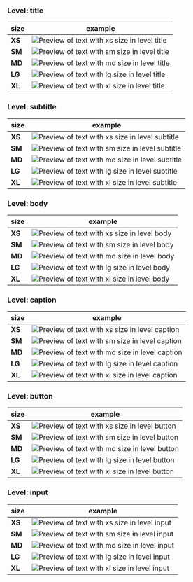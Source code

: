 ### Level: title

| size   | example                                                                                              |
| ------ | ---------------------------------------------------------------------------------------------------- |
| **XS** | ![Preview of text with xs size in level title](design-images/text/text-sizes/text-size-title-xs.png) |
| **SM** | ![Preview of text with sm size in level title](design-images/text/text-sizes/text-size-title-sm.png) |
| **MD** | ![Preview of text with md size in level title](design-images/text/text-sizes/text-size-title-md.png) |
| **LG** | ![Preview of text with lg size in level title](design-images/text/text-sizes/text-size-title-lg.png) |
| **XL** | ![Preview of text with xl size in level title](design-images/text/text-sizes/text-size-title-xl.png) |

### Level: subtitle

| size   | example                                                                                                    |
| ------ | ---------------------------------------------------------------------------------------------------------- |
| **XS** | ![Preview of text with xs size in level subtitle](design-images/text/text-sizes/text-size-subtitle-xs.png) |
| **SM** | ![Preview of text with sm size in level subtitle](design-images/text/text-sizes/text-size-subtitle-sm.png) |
| **MD** | ![Preview of text with md size in level subtitle](design-images/text/text-sizes/text-size-subtitle-md.png) |
| **LG** | ![Preview of text with lg size in level subtitle](design-images/text/text-sizes/text-size-subtitle-lg.png) |
| **XL** | ![Preview of text with xl size in level subtitle](design-images/text/text-sizes/text-size-subtitle-xl.png) |

### Level: body

| size   | example                                                                                            |
| ------ | -------------------------------------------------------------------------------------------------- |
| **XS** | ![Preview of text with xs size in level body](design-images/text/text-sizes/text-size-body-xs.png) |
| **SM** | ![Preview of text with sm size in level body](design-images/text/text-sizes/text-size-body-sm.png) |
| **MD** | ![Preview of text with md size in level body](design-images/text/text-sizes/text-size-body-md.png) |
| **LG** | ![Preview of text with lg size in level body](design-images/text/text-sizes/text-size-body-lg.png) |
| **XL** | ![Preview of text with xl size in level body](design-images/text/text-sizes/text-size-body-xl.png) |

### Level: caption

| size   | example                                                                                                  |
| ------ | -------------------------------------------------------------------------------------------------------- |
| **XS** | ![Preview of text with xs size in level caption](design-images/text/text-sizes/text-size-caption-xs.png) |
| **SM** | ![Preview of text with sm size in level caption](design-images/text/text-sizes/text-size-caption-sm.png) |
| **MD** | ![Preview of text with md size in level caption](design-images/text/text-sizes/text-size-caption-md.png) |
| **LG** | ![Preview of text with lg size in level caption](design-images/text/text-sizes/text-size-caption-lg.png) |
| **XL** | ![Preview of text with xl size in level caption](design-images/text/text-sizes/text-size-caption-xl.png) |

### Level: button

| size   | example                                                                                                |
| ------ | ------------------------------------------------------------------------------------------------------ |
| **XS** | ![Preview of text with xs size in level button](design-images/text/text-sizes/text-size-button-xs.png) |
| **SM** | ![Preview of text with sm size in level button](design-images/text/text-sizes/text-size-button-sm.png) |
| **MD** | ![Preview of text with md size in level button](design-images/text/text-sizes/text-size-button-md.png) |
| **LG** | ![Preview of text with lg size in level button](design-images/text/text-sizes/text-size-button-lg.png) |
| **XL** | ![Preview of text with xl size in level button](design-images/text/text-sizes/text-size-button-xl.png) |

### Level: input

| size   | example                                                                                              |
| ------ | ---------------------------------------------------------------------------------------------------- |
| **XS** | ![Preview of text with xs size in level input](design-images/text/text-sizes/text-size-input-xs.png) |
| **SM** | ![Preview of text with sm size in level input](design-images/text/text-sizes/text-size-input-sm.png) |
| **MD** | ![Preview of text with md size in level input](design-images/text/text-sizes/text-size-input-md.png) |
| **LG** | ![Preview of text with lg size in level input](design-images/text/text-sizes/text-size-input-lg.png) |
| **XL** | ![Preview of text with xl size in level input](design-images/text/text-sizes/text-size-input-xl.png) |
